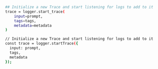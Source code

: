 ```bash Python
## Initialize a new Trace and start listening for logs to add to it
trace = logger.start_trace(
    input=prompt,
    tags=tags,
    metadata=metadata
)
```

```bash Typescript
// Initialize a new Trace and start listening for logs to add to it
const trace = logger.startTrace({
  input: prompt,
  tags,
  metadata
});
```